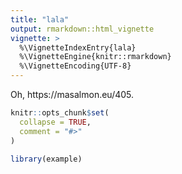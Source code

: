 ```yaml
---
title: "lala"
output: rmarkdown::html_vignette
vignette: >
  %\VignetteIndexEntry{lala}
  %\VignetteEngine{knitr::rmarkdown}
  %\VignetteEncoding{UTF-8}
---
```


 Oh, https://masalmon.eu/405.

```r
knitr::opts_chunk$set(
  collapse = TRUE,
  comment = "#>"
)
```

```r
library(example)
```
